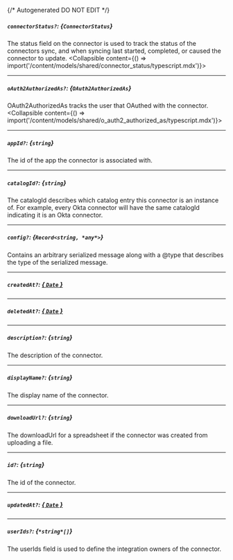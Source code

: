 {/* Autogenerated DO NOT EDIT  */}

##### `connectorStatus?`: *{`ConnectorStatus`}*
The status field on the connector is used to track the status of the connectors sync, and when syncing last started, completed, or caused the connector to update.
<Collapsible content={() => import('/content/models/shared/connector_status/typescript.mdx')}>
</Collapsible>

---
##### `oAuth2AuthorizedAs?`: *{`OAuth2AuthorizedAs`}*
OAuth2AuthorizedAs tracks the user that OAuthed with the connector.
<Collapsible content={() => import('/content/models/shared/o_auth2_authorized_as/typescript.mdx')}>
</Collapsible>

---
##### `appId?`: *{`string`}*
The id of the app the connector is associated with.

---
##### `catalogId?`: *{`string`}*
The catalogId describes which catalog entry this connector is an instance of. For example, every Okta connector will have the same catalogId indicating it is an Okta connector.

---
##### `config?`: *{`Record<string, *any*>`}*
Contains an arbitrary serialized message along with a \@type that describes the type of the serialized message.

---
##### `createdAt?`: [*{ `Date` }*](https://developer.mozilla.org/en-US/docs/Web/JavaScript/Reference/Global_Objects/Date)

---
##### `deletedAt?`: [*{ `Date` }*](https://developer.mozilla.org/en-US/docs/Web/JavaScript/Reference/Global_Objects/Date)

---
##### `description?`: *{`string`}*
The description of the connector.

---
##### `displayName?`: *{`string`}*
The display name of the connector.

---
##### `downloadUrl?`: *{`string`}*
The downloadUrl for a spreadsheet if the connector was created from uploading a file.

---
##### `id?`: *{`string`}*
The id of the connector.

---
##### `updatedAt?`: [*{ `Date` }*](https://developer.mozilla.org/en-US/docs/Web/JavaScript/Reference/Global_Objects/Date)

---
##### `userIds?`: *{`*string*[]`}*
The userIds field is used to define the integration owners of the connector.

